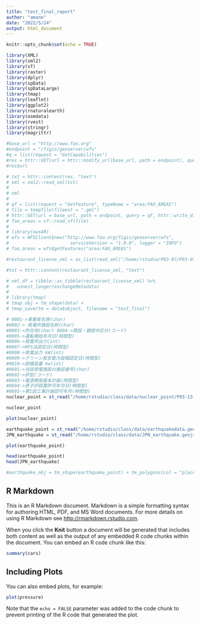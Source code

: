 ```yaml
---
title: "test_final_report"
author: "amane"
date: "2022/5/24"
output: html_document
---
```


```r
knitr::opts_chunk$set(echo = TRUE)
```

```r
library(XML)
library(xml2)
library(sf)
library(raster)
library(dplyr)
library(spData)
library(spDataLarge)
library(tmap)
library(leaflet)
library(ggplot2)
library(rnaturalearth)
library(osmdata)
library(rvest)
library(stringr)
library(magrittr)
```

```r
#base_url = "http://www.fao.org"
#endpoint = "/figis/geoserver/wfs"
#q = list(request = "GetCapabilities")
#res = httr::GET(url = httr::modify_url(base_url, path = endpoint), query = q)
#res$url

# txt = httr::content(res, "text")
# xml = xml2::read_xml(txt)
# 
# xml
# 
# qf = list(request = "GetFeature", typeName = "area:FAO_AREAS")
# file = tempfile(fileext = ".gml")
# httr::GET(url = base_url, path = endpoint, query = qf, httr::write_disk(file))
# fao_areas = sf::read_sf(file)
# 
# library(ows4R)
# wfs = WFSClient$new("http://www.fao.org/figis/geoserver/wfs",
#                       serviceVersion = "1.0.0", logger = "INFO")
# fao_areas = wfs$getFeatures("area:FAO_AREAS")
```

```r

#restaurant_license_xml = as_list(read_xml("/home/rstudio/P03-07/P03-07.xml"))

#txt = httr::content(restaurant_license_xml, "text")

# xml_df = tibble::as_tibble(restaurant_license_xml) %>%
#   unnest_longer(exchangeMetadata)
# 
# library(tmap)
# tmap_obj = tm_shape(data) + 
# tmap_save(tm = data$object, filename = "test_final")
```

```r
# 0001->事業者名等(char)
#0002-> 発電所施設名称(char)
#0003->所在地(char) 0004->既設・建設中区分(コード)
#0005->運転開始年月日(時間型)
#0006->発電所出力(int)
#0007->RPS法認定日(時間型)
#0008->発電出力 kW(int)
#0009->グリーン発言電力設備認定日(時間型)
#0010->設備容量 kw(int)
#0601->当該発電施設の施設番号(char)
#0602->炉型(コード)
#0603->電源開発基本計画(時間型)
#0604->原子炉設置許可年月日(時間型)
#0605->第1回工事計画認可年月(時間型)
nuclear_point = st_read("/home/rstudio/class/data/nuclear_point/P03-13-g_NuclearPowerPlant.shp")

nuclear_point

plot(nuclear_point)

earthquake_point = st_read("/home/rstudio/class/data/earthquakedata.geojson")
JPN_earthquake = st_read("/home/rstudio/class/data/JPN_earthquake.geojson")

plot(earthquake_point)

head(earthquake_point)
head(JPN_earthquake)

#earthquake_obj = tm_shape(earthquake_point) + tm_polygons(col = "place")
```


## R Markdown

This is an R Markdown document. Markdown is a simple formatting syntax for authoring HTML, PDF, and MS Word documents. For more details on using R Markdown see <http://rmarkdown.rstudio.com>.

When you click the **Knit** button a document will be generated that includes both content as well as the output of any embedded R code chunks within the document. You can embed an R code chunk like this:


```r
summary(cars)
```

## Including Plots

You can also embed plots, for example:

```r
plot(pressure)
```

Note that the `echo = FALSE` parameter was added to the code chunk to prevent printing of the R code that generated the plot.
